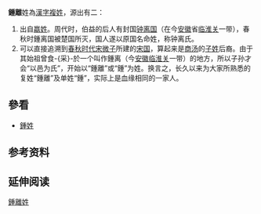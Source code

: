{{姓氏
|複姓=是
|姓氏=锺离
|繁體=鍾離
|簡體=锺离
|拼音=Zhōnglí
|注音={{Pinyin2zhuyin|Zhōng}}{{Pinyin2zhuyin|lí}}
|中国大陆=Zhongli
|台湾=
|香港=
|澳门=
|新加坡=
|马来西亚=
|越南=Chung Ly/Chung Li
|韩国=종리
|反切=
|同音字=
|堂号=
|郡望=[[会稽郡|会稽郡]]
}}

'''鍾離'''姓為[[漢字姓氏|漢字]][[複姓|複姓]]，源出有二：
#出自[[嬴姓|嬴姓]]。周代时，伯益的后人有封国[[钟离国|钟离国]]（在今[[安徽|安徽]]省[[临淮关|临淮关]]一带），春秋时鍾离国被楚国所灭，国人遂以原国名命姓，称钟离氏。
#可以直接追溯到[[春秋时代|春秋时代]][[宋微子|宋微子]]所建的[[宋国|宋国]]，算起来是[[商汤|商汤]]的[[子姓|子姓]]后裔。由于其始祖曾食-{采}-於一个叫作鍾离（今[[安徽|安徽]][[临淮关|临淮关]]一带）的地方，所以子孙才会“以邑为氏”，开始以“鍾離”或“鍾”为姓。换言之，长久以来为大家所熟悉的复姓“鍾離”及单姓“鍾”，实际上是血缘相同的一家人。

== 參看 ==
* [[鍾姓|鍾姓]]

== 参考资料 ==
{{reflist}}

== 延伸阅读 ==
{{Wikisource further reading}}
{{Surname-stub}}

[[Category:鍾離姓|]]